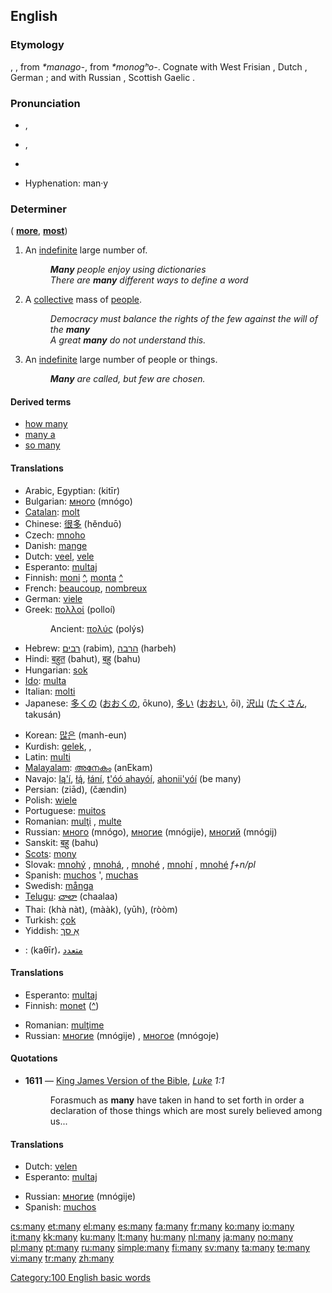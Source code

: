 ==English==
{{wikipedia}}
{{rank|even|say|well|125|many|work|too|every}}

===Etymology===
{{OE.}} {{term|manig|maniġ|lang=ang}}, {{term|monig|moniġ|lang=ang}}, from {{Ger.}} ''*manago-'', from {{IE.}} ''*monogʰo-''.  Cognate with West Frisian {{term|mannich|lang=fry}}, Dutch {{term|menig|lang=nl}}, German {{term|manch|lang=de}}; and with Russian {{term|многий|lang=ru}}, Scottish Gaelic {{term|minig|lang=gd}}.

===Pronunciation===
* {{a|UK}} {{IPA|/ˈmɛnɪ/}}, {{SAMPA|/"mEnI/}}
* {{a|US}} {{IPA|/ˈmɛni/}}, {{SAMPA|/"mEni/}}
* {{audio|en-us-many.ogg|Audio (US)}}
*: {{rhymes|ɛni}}
* Hyphenation: man&middot;y

===Determiner===
{{en-det}} ({{compar}} '''[[more]]''', {{superl}} '''[[most]]''')

# An [[indefinite]] large number of.
#: '''''Many''' people enjoy using dictionaries''
#: ''There are '''many''' different ways to define a word''
# A [[collective]] mass of [[people]].
#: ''Democracy must balance the rights of the few against the will of the '''many'''''
#: ''A great '''many''' do not understand this.''
# An [[indefinite]] large number of people or things.
#: '''''Many''' are called, but few are chosen.''

====Derived terms====
* [[how many]]
* [[many a]]
* [[so many]]

====Translations====
{{trans-top|an indefinite large number of}}
* Arabic, Egyptian: {{Arab|[[كتير]]}} (kitīr)
* Bulgarian: [[много]] (mnógo)
* [[Catalan]]: [[molt]]
* Chinese: [[很多]] (hěnduō)
* Czech: [[mnoho]]
* Danish: [[mange]]
* Dutch: [[veel]], [[vele]]
* Esperanto: [[multa]]j
* Finnish: [[moni]] [[:fi:moni|^]], [[monta]] [[:fi:monta|^]]
* French: [[beaucoup]], [[nombreux]]
* German: [[viele]]
* Greek: [[πολλοί]] {{m|p}} (polloí)
*: Ancient: [[πολύς]] (polýs)
* Hebrew: [[רבים]] (rabim), [[הרבה]] (harbeh)
* Hindi: [[बहुत]] (bahut), [[बहु]] (bahu)
* Hungarian: [[sok]]
* [[Ido]]: [[multa]]
* Italian: [[molti]]
* Japanese: [[多くの]] ([[おおくの]], ōkuno), [[多い]] ([[おおい]], ōi), [[沢山]] ([[たくさん]], takusán)
{{trans-mid}}
* Korean: [[많은]] (manh-eun)
* Kurdish: [[gelek]], {{KUchar|[[گه‌لێک]]}}, {{KUchar|[[زۆر]]}}
* Latin: [[multi]]
* [[Malayalam]]: [[അനേകം]] (anEkam)
* Navajo: [[lą'í]], [[łą́]], [[łání]], [[t'óó ahayóí]], [[ahonii'yóí]] (be many)
* Persian: {{fa-Arab|[[زیاد]]}} (ziād), {{fa-Arab|[[چندین|چَندین]]}} (čændin)
* Polish: [[wiele]]
* Portuguese: [[muitos]]
* Romanian: [[mulţi]] {{m|p}}, [[multe]] {{f|p}}
* Russian: [[много]] (mnógo), [[многие]] (mnógije), [[многий]] (mnógij)
* Sanskit: [[बहु]] (bahu)
* [[Scots]]: [[mony]]
* Slovak: [[mnohý]] {{m}}, [[mnohá]], {{f}}, [[mnohé]] {{n}}, [[mnohí]] {{m|p}}, [[mnohé]] ''f+n/pl''
* Spanish: [[muchos]] {{m|p}}', [[muchas]] {{f|p}}
* Swedish: [[många]]
* [[Telugu]]: [[చాలా]] (chaalaa)
* Thai: {{Thai|[[ขนัด]]}} (khà nàt), {{Thai|[[มาก]]}} (mààk), {{Thai|[[เยอะ]]}} (yūh), {{Thai|[[รุ่ม]]}} (ròòm)
* Turkish: [[çok]]
* Yiddish: [[אַ סך]]
{{trans-bottom}}

{{checktrans-top}}
* {{ttbc|Arabic}}: {{Arab|[[كثير|كَثِيرٌ]]}} (kaθīr)، [[متعدد]]
{{trans-bottom}}

====Translations====
{{trans-top|a collective mass of people}}
* Esperanto: [[multa]]j
* Finnish: [[monet]] ([[:fi:monet|^]])
{{trans-mid}}
* Romanian: [[mulţime]] {{f}}
* Russian: [[многие]] (mnógije) {{p}}, [[многое]] (mnógoje) {{n}}
{{trans-bottom}}

====Quotations====
* '''1611''' — [[w:King James Version of the Bible|King James Version of the Bible]], ''[[s:Bible (King James)/Luke|Luke]] 1:1''
*: Forasmuch as '''many''' have taken in hand to set forth in order a declaration of those things which are most surely believed among us...

====Translations====
{{trans-top|an indefinite large number of people or things}}
* Dutch: [[velen]]
* Esperanto: [[multa]]j
{{trans-mid}}
* Russian: [[многие]] (mnógije) {{p}}
* Spanish: [[muchos]] {{m|p}}
{{trans-bottom}}

[[Category:100 English basic words]]

[[cs:many]]
[[et:many]]
[[el:many]]
[[es:many]]
[[fa:many]]
[[fr:many]]
[[ko:many]]
[[io:many]]
[[it:many]]
[[kk:many]]
[[ku:many]]
[[lt:many]]
[[hu:many]]
[[nl:many]]
[[ja:many]]
[[no:many]]
[[pl:many]]
[[pt:many]]
[[ru:many]]
[[simple:many]]
[[fi:many]]
[[sv:many]]
[[ta:many]]
[[te:many]]
[[vi:many]]
[[tr:many]]
[[zh:many]]
